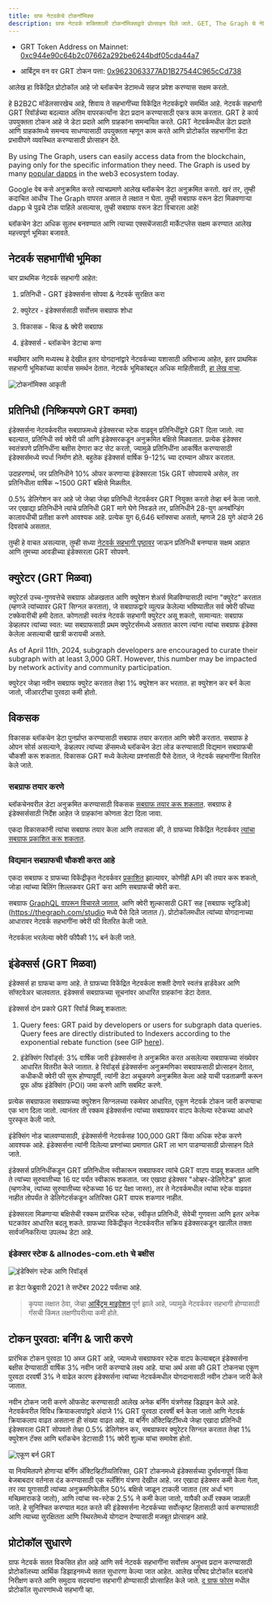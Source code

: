 ```yaml
---
title: ग्राफ नेटवर्कचे टोकनॉमिक्स
description: ग्राफ नेटवर्क शक्तिशाली टोकनॉमिक्सद्वारे प्रोत्साहन दिले जाते. GET, The Graph चे नेटिव्ह वर्क युटिलिटी टोकन कसे कार्य करते ते येथे आहे.
---
```


- GRT Token Address on Mainnet: [0xc944e90c64b2c07662a292be6244bdf05cda44a7](https://etherscan.io/token/0xc944e90c64b2c07662a292be6244bdf05cda44a7)

- आर्बिट्रम वन वर GRT टोकन पत्ता: [0x9623063377AD1B27544C965cCd738](https://arbiscan.io/token/0x9623063377ad1b27544c965ccd7342f7ea7e88c7)

आलेख हा विकेंद्रित प्रोटोकॉल आहे जो ब्लॉकचेन डेटामध्ये सहज प्रवेश करण्यास सक्षम करतो.

हे B2B2C मॉडेलसारखेच आहे, शिवाय ते सहभागींच्या विकेंद्रित नेटवर्कद्वारे समर्थित आहे. नेटवर्क सहभागी GRT रिवॉर्डच्या बदल्यात अंतिम वापरकर्त्यांना डेटा प्रदान करण्यासाठी एकत्र काम करतात. GRT हे कार्य उपयुक्तता टोकन आहे जे डेटा प्रदाते आणि ग्राहकांना समन्वयित करते. GRT नेटवर्कमधील डेटा प्रदाते आणि ग्राहकांमध्ये समन्वय साधण्यासाठी उपयुक्तता म्हणून काम करते आणि प्रोटोकॉल सहभागींना डेटा प्रभावीपणे व्यवस्थित करण्यासाठी प्रोत्साहन देते.

By using The Graph, users can easily access data from the blockchain, paying only for the specific information they need. The Graph is used by many [popular dapps](https://thegraph.com/explorer) in the web3 ecosystem today.

Google वेब कसे अनुक्रमित करते त्याचप्रमाणे आलेख ब्लॉकचेन डेटा अनुक्रमित करतो. खरं तर, तुम्ही कदाचित आधीच The Graph वापरत असाल ते लक्षात न घेता. तुम्ही सबग्राफ वरून डेटा मिळवणाऱ्या dapp चे पुढचे टोक पाहिले असल्यास, तुम्ही सबग्राफ वरून डेटा विचारला आहे!

ब्लॉकचेन डेटा अधिक सुलभ बनवण्यात आणि त्याच्या एक्सचेंजसाठी मार्केटप्लेस सक्षम करण्यात आलेख महत्त्वपूर्ण भूमिका बजावते.

## नेटवर्क सहभागींची भूमिका

चार प्राथमिक नेटवर्क सहभागी आहेत:

1.  प्रतिनिधी - GRT इंडेक्सर्सना सोपवा & नेटवर्क सुरक्षित करा

2.  क्युरेटर - इंडेक्सर्ससाठी सर्वोत्तम सबग्राफ शोधा

3.  विकासक - बिल्ड & क्वेरी सबग्राफ

4.  इंडेक्सर्स - ब्लॉकचेन डेटाचा कणा

मच्छीमार आणि मध्यस्थ हे देखील इतर योगदानांद्वारे नेटवर्कच्या यशासाठी अविभाज्य आहेत, इतर प्राथमिक सहभागी भूमिकांच्या कार्यास समर्थन देतात. नेटवर्क भूमिकांबद्दल अधिक माहितीसाठी, [हा लेख वाचा](https://thegraph.com/blog/the-graph-grt-token-economics/).

![टोकनॉमिक्स आकृती](/img/updated-tokenomics-image.png)

## प्रतिनिधी (निष्क्रियपणे GRT कमवा)

इंडेक्सर्सना नेटवर्कवरील सबग्राफमध्ये इंडेक्सरचा स्टेक वाढवून प्रतिनिधींद्वारे GRT दिला जातो. त्या बदल्यात, प्रतिनिधी सर्व क्वेरी फी आणि इंडेक्सरकडून अनुक्रमित बक्षिसे मिळवतात. प्रत्येक इंडेक्सर स्वतंत्रपणे प्रतिनिधींना बक्षीस देणारा कट सेट करतो, ज्यामुळे प्रतिनिधींना आकर्षित करण्यासाठी इंडेक्सर्समध्ये स्पर्धा निर्माण होते. बहुतेक इंडेक्सर्स वार्षिक 9-12% च्या दरम्यान ऑफर करतात.

उदाहरणार्थ, जर प्रतिनिधीने 10% ऑफर करणार्‍या इंडेक्सरला 15k GRT सोपवायचे असेल, तर प्रतिनिधीला वार्षिक ~1500 GRT बक्षिसे मिळतील.

0.5% डेलिगेशन कर आहे जो जेव्हा जेव्हा प्रतिनिधी नेटवर्कवर GRT नियुक्त करतो तेव्हा बर्न केला जातो. जर एखाद्या प्रतिनिधीने त्यांचे प्रतिनिधी GRT मागे घेणे निवडले तर, प्रतिनिधीने 28-युग अनबॉन्डिंग कालावधीची प्रतीक्षा करणे आवश्यक आहे. प्रत्येक युग 6,646 ब्लॉक्सचा असतो, म्हणजे 28 युगे अंदाजे 26 दिवसांचे असतात.

तुम्ही हे वाचत असल्यास, तुम्ही सध्या [नेटवर्क सहभागी पृष्ठावर](https://thegraph.com/explorer/participants/indexers) जाऊन प्रतिनिधी बनण्यास सक्षम आहात आणि तुमच्या आवडीच्या इंडेक्सरला GRT सोपवणे.

## क्युरेटर (GRT मिळवा)

क्युरेटर्स उच्च-गुणवत्तेचे सबग्राफ ओळखतात आणि क्युरेशन शेअर्स मिळविण्यासाठी त्यांना "क्युरेट" करतात (म्हणजे त्यांच्यावर GRT सिग्नल करतात), जे सबग्राफद्वारे व्युत्पन्न केलेल्या भविष्यातील सर्व क्वेरी फीच्या टक्केवारीची हमी देतात. कोणताही स्वतंत्र नेटवर्क सहभागी क्युरेटर असू शकतो, सामान्यत: सबग्राफ डेव्हलपर त्यांच्या स्वत: च्या सबग्राफसाठी प्रथम क्युरेटर्समध्ये असतात कारण त्यांना त्यांचा सबग्राफ इंडेक्स केलेला असल्याची खात्री करायची असते.

As of April 11th, 2024, subgraph developers are encouraged to curate their subgraph with at least 3,000 GRT. However, this number may be impacted by network activity and community participation.

क्युरेटर जेव्हा नवीन सबग्राफ क्युरेट करतात तेव्हा 1% क्युरेशन कर भरतात. हा क्युरेशन कर बर्न केला जातो, जीआरटीचा पुरवठा कमी होतो.

## विकसक

विकासक ब्लॉकचेन डेटा पुनर्प्राप्त करण्यासाठी सबग्राफ तयार करतात आणि क्वेरी करतात. सबग्राफ हे ओपन सोर्स असल्याने, डेव्हलपर त्यांच्या डॅप्समध्ये ब्लॉकचेन डेटा लोड करण्यासाठी विद्यमान सबग्राफची चौकशी करू शकतात. विकासक GRT मध्ये केलेल्या प्रश्नांसाठी पैसे देतात, जे नेटवर्क सहभागींना वितरित केले जाते.

### सबग्राफ तयार करणे

ब्लॉकचेनवरील डेटा अनुक्रमित करण्यासाठी विकसक [सबग्राफ तयार करू शकतात](/developing/creating-a-subgraph/). सबग्राफ हे इंडेक्सर्ससाठी निर्देश आहेत जे ग्राहकांना कोणता डेटा दिला जावा.

एकदा विकासकांनी त्यांचा सबग्राफ तयार केला आणि तपासला की, ते ग्राफच्या विकेंद्रित नेटवर्कवर [त्यांचा सबग्राफ प्रकाशित करू शकतात](/publishing/publishing-a-subgraph/).

### विद्यमान सबग्राफची चौकशी करत आहे

एकदा सबग्राफ द ग्राफच्या विकेंद्रीकृत नेटवर्कवर [प्रकाशित](https://thegraph.com/docs/en/publishing/publishing-a-subgraph/) झाल्यावर, कोणीही API की तयार करू शकतो, जोडा त्यांच्या बिलिंग शिल्लकवर GRT करा आणि सबग्राफची क्वेरी करा.

सबग्राफ [GraphQL वापरून विचारले जातात](/querying/querying-the-graph/), आणि क्वेरी शुल्कासाठी GRT सह [सबग्राफ स्टुडिओ](https://thegraph.com/studio मध्ये पैसे दिले जातात /). प्रोटोकॉलमधील त्यांच्या योगदानाच्या आधारावर नेटवर्क सहभागींना क्वेरी फी वितरित केली जाते.

नेटवर्कला भरलेल्या क्वेरी फीपैकी 1% बर्न केली जाते.

## इंडेक्सर्स (GRT मिळवा)

इंडेक्सर्स हा ग्राफचा कणा आहे. ते ग्राफच्या विकेंद्रित नेटवर्कला शक्ती देणारे स्वतंत्र हार्डवेअर आणि सॉफ्टवेअर चालवतात. इंडेक्सर्स सबग्राफच्या सूचनांवर आधारित ग्राहकांना डेटा देतात.

इंडेक्सर्स दोन प्रकारे GRT रिवॉर्ड मिळवू शकतात:

1.  Query fees: GRT paid by developers or users for subgraph data queries. Query fees are directly distributed to Indexers according to the exponential rebate function (see GIP [here](https://forum.thegraph.com/t/gip-0051-exponential-query-fee-rebates-for-indexers/4162)).

2.  इंडेक्सिंग रिवॉर्ड्स: 3% वार्षिक जारी इंडेक्सर्सना ते अनुक्रमित करत असलेल्या सबग्राफच्या संख्येवर आधारित वितरीत केले जातात. हे रिवॉर्ड्स इंडेक्सर्सना अनुक्रमणिका सबग्राफसाठी प्रोत्साहन देतात, कधीकधी क्वेरी फी सुरू होण्यापूर्वी, त्यांनी डेटा अचूकपणे अनुक्रमित केला आहे याची पडताळणी करून प्रूफ ऑफ इंडेक्सिंग (POI) जमा करणे आणि सबमिट करणे.

प्रत्येक सबग्राफला सबग्राफच्या क्युरेशन सिग्नलच्या रकमेवर आधारित, एकूण नेटवर्क टोकन जारी करण्याचा एक भाग दिला जातो. त्यानंतर ती रक्कम इंडेक्सर्सना त्यांच्या सबग्राफवर वाटप केलेल्या स्टेकच्या आधारे पुरस्कृत केली जाते.

इंडेक्सिंग नोड चालवण्‍यासाठी, इंडेक्सर्सनी नेटवर्कसह 100,000 GRT किंवा अधिक स्‍टेक करणे आवश्‍यक आहे. इंडेक्सर्सना त्यांनी दिलेल्या प्रश्नांच्या प्रमाणात GRT ला भाग पाडण्यासाठी प्रोत्साहन दिले जाते.

इंडेक्सर्स प्रतिनिधींकडून GRT प्रतिनिधीत्व स्वीकारून सबग्राफवर त्यांचे GRT वाटप वाढवू शकतात आणि ते त्यांच्या सुरुवातीच्या 16 पट पर्यंत स्वीकारू शकतात. जर एखादा इंडेक्सर "ओव्हर-डेलिगेटेड" झाला (म्हणजेच, त्यांच्या सुरुवातीच्या स्टेकच्या 16 पट पेक्षा जास्त), तर ते नेटवर्कमधील त्यांचा स्टेक वाढवत नाहीत तोपर्यंत ते डेलिगेटर्सकडून अतिरिक्त GRT वापरू शकणार नाहीत.

इंडेक्सरला मिळणाऱ्या बक्षिसेची रक्कम प्रारंभिक स्टेक, स्वीकृत प्रतिनिधी, सेवेची गुणवत्ता आणि इतर अनेक घटकांवर आधारित बदलू शकते. ग्राफच्या विकेंद्रीकृत नेटवर्कवरील सक्रिय इंडेक्सरकडून खालील तक्ता सार्वजनिकरित्या उपलब्ध डेटा आहे.

### इंडेक्सर स्टेक & allnodes-com.eth चे बक्षीस

![इंडेक्सिंग स्टेक आणि रिवॉर्ड्स](/img/indexing-stake-and-income.png)

हा डेटा फेब्रुवारी 2021 ते सप्टेंबर 2022 पर्यंतचा आहे.

> कृपया लक्षात ठेवा, जेव्हा [आर्बिट्रम माइग्रेशन](https://forum.thegraph.com/t/gip-0037-the-graph-arbitrum-deployment-with-linear-rewards-minted-in-l2/3551) पूर्ण झाले आहे, ज्यामुळे नेटवर्कवर सहभागी होण्यासाठी गॅसची किंमत लक्षणीयरीत्या कमी होते.

## टोकन पुरवठा: बर्निंग & जारी करणे

प्रारंभिक टोकन पुरवठा 10 अब्ज GRT आहे, ज्यामध्ये सबग्राफवर स्टेक वाटप केल्याबद्दल इंडेक्सर्सना बक्षीस देण्यासाठी वार्षिक 3% नवीन जारी करण्याचे लक्ष्य आहे. याचा अर्थ असा की GRT टोकनचा एकूण पुरवठा दरवर्षी 3% ने वाढेल कारण इंडेक्सर्सना त्यांच्या नेटवर्कमधील योगदानासाठी नवीन टोकन जारी केले जातात.

नवीन टोकन जारी करणे ऑफसेट करण्यासाठी आलेख अनेक बर्निंग यंत्रणेसह डिझाइन केले आहे. नेटवर्कवरील विविध क्रियाकलापांद्वारे अंदाजे 1% GRT पुरवठा दरवर्षी बर्न केला जातो आणि नेटवर्क क्रियाकलाप वाढत असताना ही संख्या वाढत आहे. या बर्निंग अ‍ॅक्टिव्हिटींमध्ये जेव्हा एखादा प्रतिनिधी इंडेक्सरला GRT सोपवतो तेव्हा 0.5% डेलिगेशन कर, सबग्राफवर क्युरेटर सिग्नल करतात तेव्हा 1% क्युरेशन टॅक्स आणि ब्लॉकचेन डेटासाठी 1% क्वेरी शुल्क यांचा समावेश होतो.

![एकूण बर्न GRT](/img/total-burned-grt.jpeg)

या नियमितपणे होणार्‍या बर्निंग अ‍ॅक्टिव्हिटींव्यतिरिक्त, GRT टोकनमध्ये इंडेक्सर्सच्या दुर्भावनापूर्ण किंवा बेजबाबदार वर्तनास दंड करण्यासाठी एक स्लॅशिंग यंत्रणा देखील आहे. जर एखादा इंडेक्सर कमी केला गेला, तर त्या युगासाठी त्यांच्या अनुक्रमणिकेतील 50% बक्षिसे जाळून टाकली जातात (तर अर्धा भाग मच्छिमाराकडे जातो), आणि त्यांचा स्व-स्टेक 2.5% ने कमी केला जातो, यापैकी अर्धी रक्कम जाळली जाते. हे सुनिश्चित करण्यात मदत करते की इंडेक्सर्सना नेटवर्कच्या सर्वोत्कृष्ट हितासाठी कार्य करण्यासाठी आणि त्याच्या सुरक्षितता आणि स्थिरतेमध्ये योगदान देण्यासाठी मजबूत प्रोत्साहन आहे.

## प्रोटोकॉल सुधारणे

ग्राफ नेटवर्क सतत विकसित होत आहे आणि सर्व नेटवर्क सहभागींना सर्वोत्तम अनुभव प्रदान करण्यासाठी प्रोटोकॉलच्या आर्थिक डिझाइनमध्ये सतत सुधारणा केल्या जात आहेत. आलेख परिषद प्रोटोकॉल बदलांचे निरीक्षण करते आणि समुदाय सदस्यांना सहभागी होण्यासाठी प्रोत्साहित केले जाते. [द ग्राफ फोरम](https://forum.thegraph.com/) मधील प्रोटोकॉल सुधारणांमध्ये सहभागी व्हा.
